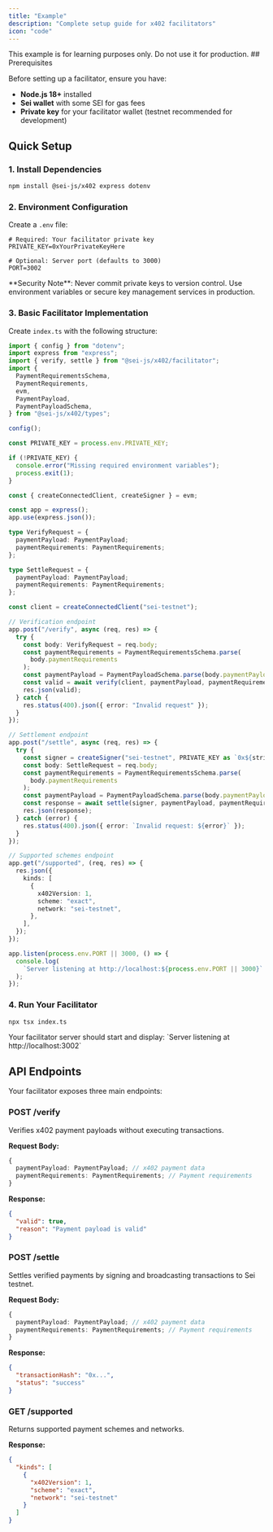 ```yaml
---
title: "Example"
description: "Complete setup guide for x402 facilitators"
icon: "code"
---
```


<Warning>
    This example is for learning purposes only. Do not use it for production.
</Warning>
## Prerequisites

Before setting up a facilitator, ensure you have:

- **Node.js 18+** installed
- **Sei wallet** with some SEI for gas fees
- **Private key** for your facilitator wallet (testnet recommended for development)

## Quick Setup

### 1. Install Dependencies

```bash
npm install @sei-js/x402 express dotenv
```

### 2. Environment Configuration

Create a `.env` file:

```env
# Required: Your facilitator private key
PRIVATE_KEY=0xYourPrivateKeyHere

# Optional: Server port (defaults to 3000)
PORT=3002
```

<Warning>
  **Security Note**: Never commit private keys to version control. Use
  environment variables or secure key management services in production.
</Warning>

### 3. Basic Facilitator Implementation

Create `index.ts` with the following structure:

```typescript
import { config } from "dotenv";
import express from "express";
import { verify, settle } from "@sei-js/x402/facilitator";
import {
  PaymentRequirementsSchema,
  PaymentRequirements,
  evm,
  PaymentPayload,
  PaymentPayloadSchema,
} from "@sei-js/x402/types";

config();

const PRIVATE_KEY = process.env.PRIVATE_KEY;

if (!PRIVATE_KEY) {
  console.error("Missing required environment variables");
  process.exit(1);
}

const { createConnectedClient, createSigner } = evm;

const app = express();
app.use(express.json());

type VerifyRequest = {
  paymentPayload: PaymentPayload;
  paymentRequirements: PaymentRequirements;
};

type SettleRequest = {
  paymentPayload: PaymentPayload;
  paymentRequirements: PaymentRequirements;
};

const client = createConnectedClient("sei-testnet");

// Verification endpoint
app.post("/verify", async (req, res) => {
  try {
    const body: VerifyRequest = req.body;
    const paymentRequirements = PaymentRequirementsSchema.parse(
      body.paymentRequirements
    );
    const paymentPayload = PaymentPayloadSchema.parse(body.paymentPayload);
    const valid = await verify(client, paymentPayload, paymentRequirements);
    res.json(valid);
  } catch {
    res.status(400).json({ error: "Invalid request" });
  }
});

// Settlement endpoint
app.post("/settle", async (req, res) => {
  try {
    const signer = createSigner("sei-testnet", PRIVATE_KEY as `0x${string}`);
    const body: SettleRequest = req.body;
    const paymentRequirements = PaymentRequirementsSchema.parse(
      body.paymentRequirements
    );
    const paymentPayload = PaymentPayloadSchema.parse(body.paymentPayload);
    const response = await settle(signer, paymentPayload, paymentRequirements);
    res.json(response);
  } catch (error) {
    res.status(400).json({ error: `Invalid request: ${error}` });
  }
});

// Supported schemes endpoint
app.get("/supported", (req, res) => {
  res.json({
    kinds: [
      {
        x402Version: 1,
        scheme: "exact",
        network: "sei-testnet",
      },
    ],
  });
});

app.listen(process.env.PORT || 3000, () => {
  console.log(
    `Server listening at http://localhost:${process.env.PORT || 3000}`
  );
});
```

### 4. Run Your Facilitator

```bash
npx tsx index.ts
```

<Check>
  Your facilitator server should start and display: `Server listening at
  http://localhost:3002`
</Check>

## API Endpoints

Your facilitator exposes three main endpoints:

### POST /verify

Verifies x402 payment payloads without executing transactions.

**Request Body:**

```typescript
{
  paymentPayload: PaymentPayload; // x402 payment data
  paymentRequirements: PaymentRequirements; // Payment requirements
}
```

**Response:**

```json
{
  "valid": true,
  "reason": "Payment payload is valid"
}
```

### POST /settle

Settles verified payments by signing and broadcasting transactions to Sei testnet.

**Request Body:**

```typescript
{
  paymentPayload: PaymentPayload; // x402 payment data
  paymentRequirements: PaymentRequirements; // Payment requirements
}
```

**Response:**

```json
{
  "transactionHash": "0x...",
  "status": "success"
}
```

### GET /supported

Returns supported payment schemes and networks.

**Response:**

```json
{
  "kinds": [
    {
      "x402Version": 1,
      "scheme": "exact",
      "network": "sei-testnet"
    }
  ]
}
```
